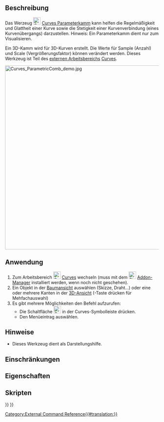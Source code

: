 <languages/>

{{Docnav/de
|[[Curves_Interpolate/de|Interpolieren]]
|[[Curves_ZebraTool/de|Zebrawerkzeug]]
|[[Curves_Workbench/de|Curves]]
|IconL=Curves_Interpolate.svg
|IconR=Curves_ZebraTool.svg
|IconC=Curves_workbench_icon.svg
}}

{{GuiCommand/de
|Name=Curves ParametricComb
|Name/de=Curves Parameterkamm
|MenuLocation=Curves → Comb plot
|Workbenches=[[Curves_Workbench/de|Curves]]
}}

<span id="Description"></span>
==Beschreibung==

Das Werzeug [[Image:Curves_ParametricComb.svg|24px]] [[Curves_ParametricComb/de|Curves Parameterkamm]] kann helfen die Regelmäßigkeit und Glattheit einer Kurve sowie die Stetigkeit einer Kurvenverbindung (eines Kurvenübergangs) darzustellen. Hinweis: Ein Parameterkamm dient nur zum Visualisieren.

Ein 3D-Kamm wird für 3D-Kurven erstellt. Die Werte für Sample (Anzahl) und Scale (Vergrößerungsfaktor) können verändert werden. Dieses Werkzeug ist Teil des [[External_workbenches/de|externen Arbeitsbereichs]] [[Curves_Workbench/de|Curves]].

[[File:Curves_ParametricComb_demo.jpg|600px]]
{{Caption|Zeigt eine Kurve vor (links) und nach (rechts) der Anwendung des Werkzeugs Parameterkamm, auch Kammdarstellung genannt}}

<span id="Usage"></span>
==Anwendung==

# Zum Arbeitsbereich [[Image:Curves_workbench_icon.svg|24px]] [[Curves_Workbench/de|Curves]] wechseln (muss mit dem  [[Image:Std_AddonMgr.svg|24px]] [[Std_AddonMgr/de|Addon-Manager]] installiert werden, wenn noch nicht geschehen).
# Ein Objekt in der [[Tree_view/de|Baumansicht]] auswählen (Skizze, Draht...) oder eine oder mehrere Kanten in der [[3D_view/de|3D-Ansicht]] ({{KEY|CTRL}}-Taste drücken für Mehfachauswahl)
# Es gibt mehrere Möglichkeiten den Befehl aufzurufen:
#* Die Schaltfläche [[Image:Curves_ParametricComb.svg|24px]] in der Curves-Symbolleiste drücken.
#* Den Menüeintrag {{MenuCommand|Curves → Comb plot}} auswählen.


<span id="Notes"></span>
==Hinweise==

* Dieses Werkzeug dient als Darstellungshilfe.

<span id="Limitations"></span>
==Einschränkungen==


<span id="Properties"></span>
==Eigenschaften==


<span id="Scripting"></span>
==Skripten==


{{Docnav/de
|[[Curves_Interpolate/de|Interpolieren]]
|[[Curves_ZebraTool/de|Zebrawerkzeug]]
|[[Curves_Workbench/de|Curves]]
|IconL=Curves_Interpolate.svg
|IconR=Curves_ZebraTool.svg
|IconC=Curves_workbench_icon.svg
}}

{{Curves Tools navi{{#translation:}}}}
{{Userdocnavi{{#translation:}}}}
[[Category:External Command Reference{{#translation:}}]]